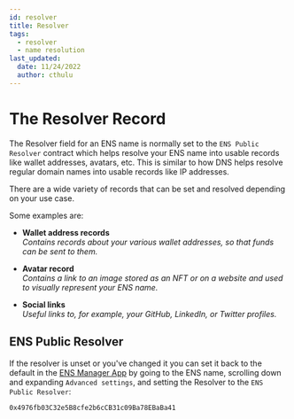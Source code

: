 ```yaml
---
id: resolver
title: Resolver
tags:
  - resolver
  - name resolution
last_updated:
  date: 11/24/2022
  author: cthulu
---
```


# The Resolver Record

The Resolver field for an ENS name is normally set to the `ENS Public Resolver` contract which helps resolve your ENS name into usable records like wallet addresses, avatars, etc. This is similar to how DNS helps resolve regular domain names into usable records like IP addresses.

There are a wide variety of records that can be set and resolved depending on your use case.

Some examples are:

 - **Wallet address records**  
 *Contains records about your various wallet addresses, so that funds can be sent to them.*
  
 - **Avatar record**  
 *Contains a link to an image stored as an NFT or on a website and used to visually represent your ENS name.*
  
 - **Social links**  
 *Useful links to, for example, your GitHub, LinkedIn, or Twitter profiles.*

## ENS Public Resolver
If the resolver is unset or you've changed it you can set it back to the default in the [ENS Manager App](https://app.ens.domains) by going to the ENS name, scrolling down and expanding `Advanced settings`, and setting the Resolver to the `ENS Public Resolver`:
```
0x4976fb03C32e5B8cfe2b6cCB31c09Ba78EBaBa41 
```
